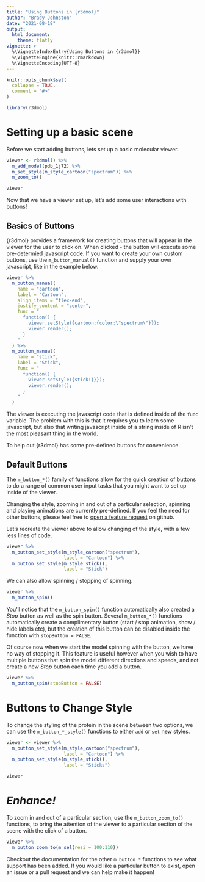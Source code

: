 ```yaml
---
title: "Using Buttons in {r3dmol}"
author: "Brady Johnston"
date: "2021-08-18"
output: 
  html_document:
    theme: flatly
vignette: >
  %\VignetteIndexEntry{Using Buttons in {r3dmol}}
  %\VignetteEngine{knitr::rmarkdown}
  %\VignetteEncoding{UTF-8}
---
```


```r
knitr::opts_chunk$set(
  collapse = TRUE,
  comment = "#>"
)
```

```r
library(r3dmol)
```

# Setting up a basic scene

Before we start adding buttons, lets set up a basic molecular viewer.

```r
viewer <- r3dmol() %>% 
  m_add_model(pdb_1j72) %>% 
  m_set_style(m_style_cartoon("spectrum")) %>% 
  m_zoom_to()

viewer
```

Now that we have a viewer set up, let's add some user interactions with buttons!

## Basics of Buttons

{r3dmol} provides a framework for creating buttons that will appear in the viewer for the user to click on. When clicked - the button will execute some pre-determied javascript code. If you want to create your own custom buttons, use the `m_button_manual()` function and supply your own javascript, like in the example below.

```r
viewer %>% 
  m_button_manual(
    name = "cartoon",
    label = "Cartoon",
    align_items = "flex-end",
    justify_content = "center",
    func = "
      function() {
        viewer.setStyle({cartoon:{color:\"spectrum\"}});
        viewer.render();
      }
    "
  ) %>%
  m_button_manual(
    name = "stick",
    label = "Stick",
    func = "
      function() {
        viewer.setStyle({stick:{}});
        viewer.render();
      }
    "
  )

```

The viewer is executing the javascript code that is defined inside of the `func` variable. The problem with this is that it requires you to learn some javascript, but also that writing javascript inside of a string inside of R isn't the most pleasant thing in the world.

To help out {r3dmol} has some pre-defined buttons for convenience.

## Default Buttons

The `m_button_*()` family of functions allow for the quick creation of buttons to do a range of common user input tasks that you might want to set up inside of the viewer.

Changing the style, zooming in and out of a particular selection, spinning and playing animations are currently pre-defined. If you feel the need for other buttons, please feel free to [open a feature request](https://github.com/swsoyee/r3dmol/issues) on github.

Let's recreate the viewer above to allow changing of the style, with a few less lines of code.

```r
viewer %>% 
  m_button_set_style(m_style_cartoon("spectrum"), 
                     label = "Cartoon") %>% 
  m_button_set_style(m_style_stick(), 
                     label = "Stick")
```

We can also allow spinning / stopping of spinning.

```r
viewer %>% 
  m_button_spin()
```

You'll notice that the `m_button_spin()` function automatically also created a *Stop* button as well as the spin button. Several `m_button_*()` functions automatically create a complimentary button (start / stop animation, show / hide labels etc), but the creation of this button can be disabled inside the function with `stopButton = FALSE`.

Of course now when we start the model spinning with the button, we have no way of stopping it. This feature is useful however when you wish to have multiple buttons that spin the model different directions and speeds, and not create a new *Stop* button each time you add a button.

```r
viewer %>% 
  m_button_spin(stopButton = FALSE)
```

# Buttons to Change Style

To change the styling of the protein in the scene between two options, we can use the `m_button_*_style()` functions to either `add` or `set` new styles.

```r
viewer <- viewer %>% 
  m_button_set_style(m_style_cartoon("spectrum"),
                     label = "Cartoon") %>% 
  m_button_set_style(m_style_stick(), 
                     label = "Sticks")

viewer
```

# *Enhance!*

To zoom in and out of a particular section, use the `m_button_zoom_to()` functions, to bring the attention of the viewer to a particular section of the scene with the click of a button.

```r
viewer %>% 
  m_button_zoom_to(m_sel(resi = 100:110))
```

Checkout the documentation for the other `m_button_*` functions to see what support has been added. If you would like a particular button to exist, open an issue or a pull request and we can help make it happen!
